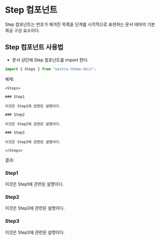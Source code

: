 
# Step 컴포넌트

Step 컴포넌트는 번호가 매겨진 목록을 단계를 시각적으로 표현하는 문서 테마의 기본 제공 구성 요소이다.

## Step 컴포넌트 사용법

- 문서 상단에 Step 컴포넌트를 import 한다.

```js
import { Steps } from "nextra-theme-docs";
```

예제:

```mdx
<Steps>

### Step1

이것은 Step1에 관련된 설명이다.

### Step2

이것은 Step2에 관련된 설명이다.

### Step3

이것은 Step3에 관련된 설명이다.

</Steps>
```

결과:

<Steps>

### Step1

이것은 Step1에 관련된 설명이다.

### Step2

이것은 Step2에 관련된 설명이다.

### Step3

이것은 Step3에 관련된 설명이다.

</Steps>
